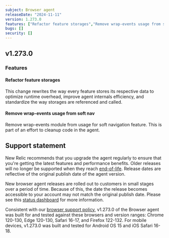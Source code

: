 ```yaml
---
subject: Browser agent
releaseDate: "2024-11-11"
version: 1.273.0
features: ["Refactor feature storages","Remove wrap-events usage from soft nav"]
bugs: []
security: []
---
```


## v1.273.0

### Features

#### Refactor feature storages
This change rewrites the way every feature stores its respective data to optimize runtime overhead, improve agent internals efficiency, and standardize the way storages are referenced and called.

#### Remove wrap-events usage from soft nav
Remove wrap-events module from usage for soft navigation feature. This is part of an effort to cleanup code in the agent.

## Support statement

New Relic recommends that you upgrade the agent regularly to ensure that you're getting the latest features and performance benefits. Older releases will no longer be supported when they reach [end-of-life](https://docs.newrelic.com/docs/browser/browser-monitoring/getting-started/browser-agent-eol-policy/). Release dates are reflective of the original publish date of the agent version.

New browser agent releases are rolled out to customers in small stages over a period of time. Because of this, the date the release becomes accessible to your account may not match the original publish date. Please see this [status dashboard](https://newrelic.github.io/newrelic-browser-agent-release/) for more information.

Consistent with our [browser support policy](https://docs.newrelic.com/docs/browser/new-relic-browser/getting-started/compatibility-requirements-browser-monitoring/#browser-types), v1.273.0 of the Browser agent was built for and tested against these browsers and version ranges: Chrome 120-130, Edge 120-130, Safari 16-17, and Firefox 122-132. For mobile devices, v1.273.0 was built and tested for Android OS 15 and iOS Safari 16-18.
